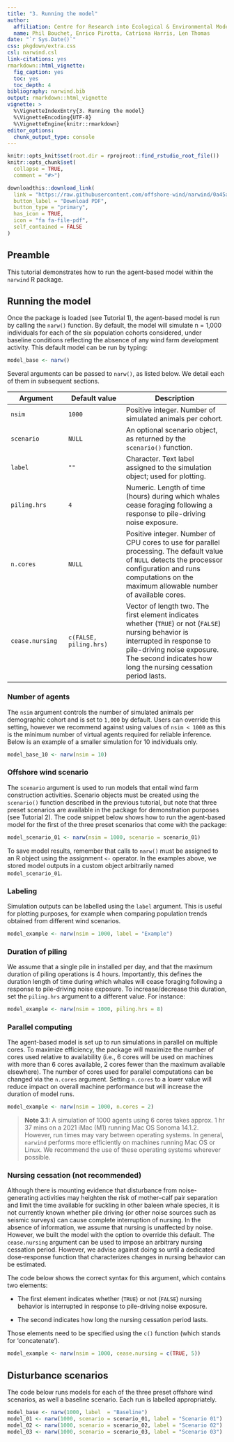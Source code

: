 ```yaml
---
title: "3. Running the model"
author:
  affiliation: Centre for Research into Ecological & Environmental Modelling, University of St Andrews
  name: Phil Bouchet, Enrico Pirotta, Catriona Harris, Len Thomas
date: "`r Sys.Date()`"
css: pkgdown/extra.css
csl: narwind.csl
link-citations: yes
rmarkdown::html_vignette:
  fig_caption: yes
  toc: yes
  toc_depth: 4
bibliography: narwind.bib
output: rmarkdown::html_vignette
vignette: >
  %\VignetteIndexEntry{3. Running the model}
  %\VignetteEncoding{UTF-8}
  %\VignetteEngine{knitr::rmarkdown}
editor_options: 
  chunk_output_type: console
---
```


```r
knitr::opts_knit$set(root.dir = rprojroot::find_rstudio_root_file())
knitr::opts_chunk$set(
  collapse = TRUE,
  comment = "#>")
```

```r
downloadthis::download_link(
  link = "https://raw.githubusercontent.com/offshore-wind/narwind/0a45ae03f1938cd5396895b943b8615f28812669/vignettes/pdf/3%20Running%20the%20model.pdf",
  button_label = "Download PDF",
  button_type = "primary",
  has_icon = TRUE,
  icon = "fa fa-file-pdf",
  self_contained = FALSE
)
```

## Preamble

This tutorial demonstrates how to run the agent-based model within the `narwind` R package.

## Running the model

Once the package is loaded (see Tutorial 1), the agent-based model is run by calling the `narw()` function. By default, the model will simulate n = 1,000 individuals for each of the six population cohorts considered, under baseline conditions reflecting the absence of any wind farm development activity. This default model can be run by typing:

```r
model_base <- narw()
```

Several arguments can be passed to `narw()`, as listed below. We detail each of them in subsequent sections.

| Argument        | Default value          | Description                                                                                                                                                                                                                       |
|-------------------|-------------------|----------------------------------|
| `nsim`          | `1000`                 | Positive integer. Number of simulated animals per cohort.                                                                                                                                                                                    |
| `scenario`      | `NULL`                 | An optional scenario object, as returned by the `scenario()` function.                                                                                                                                                            |
| `label`         | `""`                   | Character. Text label assigned to the simulation object; used for plotting.                                                                                                                                                       |
| `piling.hrs`    | `4`                    | Numeric. Length of time (hours) during which whales cease foraging following a response to pile-driving noise exposure.                                                                                                           |
| `n.cores`       | `NULL`                 | Positive integer. Number of CPU cores to use for parallel processing. The default value of `NULL` detects the processor configuration and runs computations on the maximum allowable number of available cores.                   |
| `cease.nursing` | `c(FALSE, piling.hrs)` | Vector of length two. The first element indicates whether (`TRUE`) or not (`FALSE`) nursing behavior is interrupted in response to pile-driving noise exposure. The second indicates how long the nursing cessation period lasts. |

### Number of agents

The `nsim` argument controls the number of simulated animals per demographic cohort and is set to `1,000` by default. Users can override this setting, however we recommend against using values of `nsim < 1000` as this is the minimum number of virtual agents required for reliable inference. Below is an example of a smaller simulation for 10 individuals only.

```r
model_base_10 <- narw(nsim = 10)
```

### Offshore wind scenario

The `scenario` argument is used to run models that entail wind farm construction activities. Scenario objects must be created using the `scenario()` function described in the previous tutorial, but note that three preset scenarios are available in the package for demonstration purposes (see Tutorial 2). The code snippet below shows how to run the agent-based model for the first of the three preset scenarios that come with the package:

```r
model_scenario_01 <- narw(nsim = 1000, scenario = scenario_01)
```

To save model results, remember that calls to `narw()` must be assigned to an R object using the assignment `<-` operator. In the examples above, we stored model outputs in a custom object arbitrarily named `model_scenario_01`.

### Labeling

Simulation outputs can be labelled using the `label` argument. This is useful for plotting purposes, for example when comparing population trends obtained from different wind scenarios.

```r
model_example <- narw(nsim = 1000, label = "Example")
```

### Duration of piling

We assume that a single pile in installed per day, and that the maximum duration of piling operations is 4 hours. Importantly, this defines the duration length of time during which whales will cease foraging following a response to pile-driving noise exposure. To increase/decrease this duration, set the `piling.hrs` argument to a different value. For instance:

```r
model_example <- narw(nsim = 1000, piling.hrs = 8)
```

### Parallel computing

The agent-based model is set up to run simulations in parallel on multiple cores. To maximize efficiency, the package will maximize the number of cores used relative to availability (i.e., 6 cores will be used on machines with more than 6 cores available, 2 cores fewer than the maximum available elsewhere). The number of cores used for parallel computations can be changed via the `n.cores` argument. Setting `n.cores` to a lower value will reduce impact on overall machine performance but will increase the duration of model runs.

```r
model_example <- narw(nsim = 1000, n.cores = 2)
```

> **Note 3.1:** A simulation of 1000 agents using 6 cores takes approx. 1 hr 37 mins on a 2021 iMac (M1) running Mac OS Sonoma 14.1.2. However, run times may vary between operating systems. In general, `narwind` performs more efficiently on machines running Mac OS or Linux. We recommend the use of these operating systems wherever possible.

### Nursing cessation (not recommended)

Although there is mounting evidence that disturbance from noise-generating activities may heighten the risk of mother–calf pair separation and limit the time available for suckling in other baleen whale species, it is not currently known whether pile driving (or other noise sources such as seismic surveys) can cause complete interruption of nursing. In the absence of information, we assume that nursing is unaffected by noise. However, we built the model with the option to override this default. The `cease.nursing` argument can be used to impose an arbitrary nursing cessation period. However, we advise against doing so until a dedicated dose-response function that characterizes changes in nursing behavior can be estimated.

The code below shows the correct syntax for this argument, which contains two elements:

-   The first element indicates whether (`TRUE`) or not (`FALSE`) nursing behavior is interrupted in response to pile-driving noise exposure.

-   The second indicates how long the nursing cessation period lasts.

Those elements need to be specified using the `c()` function (which stands for 'concatenate').

```r
model_example <- narw(nsim = 1000, cease.nursing = c(TRUE, 5))
```

## Disturbance scenarios

The code below runs models for each of the three preset offshore wind scenarios, as well a baseline scenario. Each run is labelled appropriately.

```r
model_base <- narw(1000, label  = "Baseline")
model_01 <- narw(1000, scenario = scenario_01, label = "Scenario 01")
model_02 <- narw(1000, scenario = scenario_02, label = "Scenario 02")
model_03 <- narw(1000, scenario = scenario_03, label = "Scenario 03")
```
